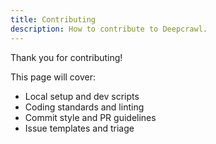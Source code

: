 ```yaml
---
title: Contributing
description: How to contribute to Deepcrawl.
---
```


Thank you for contributing!

This page will cover:
- Local setup and dev scripts
- Coding standards and linting
- Commit style and PR guidelines
- Issue templates and triage
